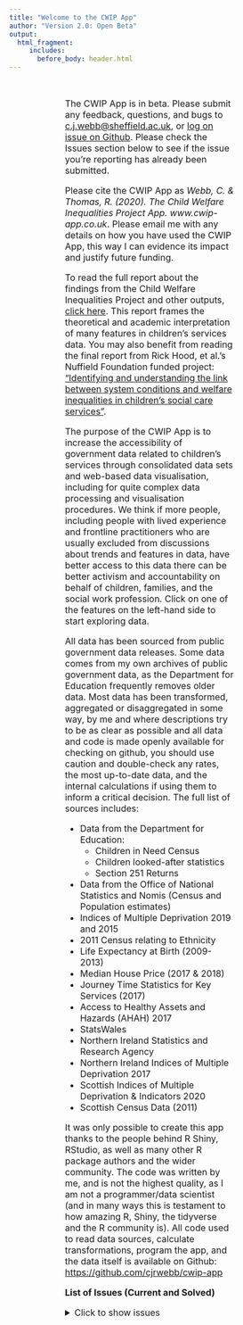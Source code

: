 ```yaml
---
title: "Welcome to the CWIP App"
author: "Version 2.0: Open Beta"
output:
  html_fragment:
     includes:
       before_body: header.html
---
```


<!-- <div class="mycontent"> -->

<br>

<div style = "padding: 0px 100px; font-size: 16px"> 

The CWIP App is in beta. Please submit any feedback, questions, and bugs to <a href = "mailto:c.j.webb@sheffield.ac.uk">c.j.webb@sheffield.ac.uk</a>, or [log on issue on Github](https://github.com/cjrwebb/cwip-app). Please check the Issues section below to see if the issue you're reporting has already been submitted.

Please cite the CWIP App as *Webb, C. & Thomas, R. (2020). The Child Welfare Inequalities Project App. www.cwip-app.co.uk*. Please email me with any details on how you have used the CWIP App, this way I can evidence its impact and justify future funding.

To read the full report about the findings from the Child Welfare Inequalities Project and other outputs, [click here](https://www.nuffieldfoundation.org/project/inequalities-in-child-welfare-intervention-rates). This report frames the theoretical and academic interpretation of many features in children's services data. You may also benefit from reading the final report from Rick Hood, et al.'s Nuffield Foundation funded project: ["Identifying and understanding the link between system conditions and welfare inequalities in children’s social care services"](https://www.healthcare.ac.uk/wp-content/uploads/2020/04/System-conditions-and-inequalities_Full-report_Final_March-2020.pdf).

The purpose of the CWIP App is to increase the accessibility of government data related to children's services through consolidated data sets and web-based data visualisation, including for quite complex data processing and visualisation procedures. We think if more people, including people with lived experience and frontline practitioners who are usually excluded from discussions about trends and features in data, have better access to this data there can be better activism and accountability on behalf of children, families, and the social work profession. Click on one of the features on the left-hand side to start exploring data.

All data has been sourced from public government data releases. Some data comes from my own archives of public government data, as the Department for Education frequently removes older data. Most data has been transformed, aggregated or disaggregated in some way, by me and where descriptions try to be as clear as possible and all data and code is made openly available for checking on github, you should use caution and double-check any rates, the most up-to-date data, and the internal calculations if using them to inform a critical decision. The full list of sources includes:

* Data from the Department for Education: 
  * Children in Need Census
  * Children looked-after statistics
  * Section 251 Returns
* Data from the Office of National Statistics and Nomis (Census and Population estimates)
* Indices of Multiple Deprivation 2019 and 2015
* 2011 Census relating to Ethnicity
* Life Expectancy at Birth (2009-2013)
* Median House Price (2017 & 2018)
* Journey Time Statistics for Key Services (2017)
* Access to Healthy Assets and Hazards (AHAH) 2017
* StatsWales
* Northern Ireland Statistics and Research Agency
* Northern Ireland Indices of Multiple Deprivation 2017
* Scottish Indices of Multiple Deprivation & Indicators 2020
* Scottish Census Data (2011)

It was only possible to create this app thanks to the people behind R Shiny, RStudio, as well as many other R package authors and the wider community. The code was written by me, and is not the highest quality, as I am not a programmer/data scientist (and in many ways this is testament to how amazing R, Shiny, the tidyverse and the R community is). All code used to read data sources, calculate transformations, program the app, and the data itself is available on Github: [https://github.com/cjrwebb/cwip-app](https://github.com/cjrwebb/cwip-app)


<b>List of Issues (Current and Solved)</b>

<details>
<summary>Click to show issues</summary>

* <strike>Cannot install waffle plots from github using `devtools::install_github`, which prevents installing `waffle` > 0.7.0 for spending waffle plots. Temporarily hidden spending waffle plots. </strike> SOLVED BY CHANGING `Sys.setenv(R_REMOTES_NO_ERRORS_FROM_WARNINGS="true")`

* <strike>Fixed Waffle plots, but cannot display these in Shiny app. Problem with Font Awesome 5 library or with waffle package? Can't see immediate fix and will wait until waffle > 0.70 is on CRAN.</strike> Fixed by installing fonts to .fonts on shinyapps.io deployment.

* England Average label on trendplots can occassionally obscure LA label.

</details>


</div>

<br><br><br><br><br>